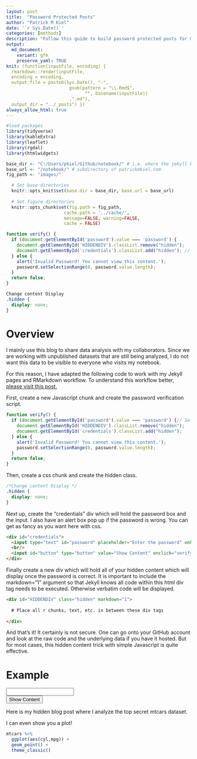 ```yaml
---
layout: post
title:  "Password Protected Posts"
author: "Patrick M Kiel"
date: '`r Sys.Date()`'
categories: [methods]
description: "Follow this guide to build password protected posts for GitHub Pages hosted Jekyll blogs using this simple Javascript code."
output:
  md_document:
    variant: gfm
    preserve_yaml: TRUE
knit: (function(inputFile, encoding) {
  rmarkdown::render(inputFile, 
  encoding = encoding, 
  output_file = paste0(Sys.Date(), "-",
                        gsub(pattern = "\\.Rmd$",
                              "", basename(inputFile))
                        ,".md"), 
  output_dir = "../_posts") })
always_allow_html: true
---
```


```r
#load packages
library(tidyverse)
library(kableExtra)
library(leaflet)
library(rgdal)
library(htmlwidgets)

base_dir <- "C:/Users/pkiel/Github/notebook/" # i.e. where the jekyll blog is on the hard drive.
base_url <- "/notebook/" # subdirectory of patrickmkiel.com
fig_path <- "images/"

  # Set base directories
  knitr::opts_knit$set(base.dir = base_dir, base.url = base_url)
  
  # Set figure directories
  knitr::opts_chunk$set(fig.path = fig_path,
                      cache.path = '../cache/',
                      message=FALSE, warning=FALSE,
                      cache = FALSE)
```

```js
function verify() {
  if (document.getElementById('password').value === 'password') {
    document.getElementById('HIDDENDIV').classList.remove("hidden"); 
    document.getElementById('credentials').classList.add("hidden"); // Hide the div containing the credentials
  } else {
    alert('Invalid Password! You cannot view this content.');
    password.setSelectionRange(0, password.value.length);
  }
  return false;
}
```

```css
Change content Display
.hidden {
  display: none;
}
```

# Overview
I mainly use this blog to share data analysis with my collaborators. Since we are working with unpublished datasets that are still being analyzed, I do not want this data to be visible to everyone who visits my notebook.

For this reason, I have adapted the following code to work with my Jekyll pages and RMarkdown workflow. To understand this workflow better, [please visit this post.](https://patrickmkiel.com/notebook/methods/RMarkdown2Jekyll/)

First, create a new Javascript chunk and create the password verification script.

```js
function verify() {
  if (document.getElementById('password').value === 'password') {// Set the desired password here
    document.getElementById('HIDDENDIV').classList.remove("hidden"); 
    document.getElementById('credentials').classList.add("hidden"); 
  } else {
    alert('Invalid Password! You cannot view this content.');
    password.setSelectionRange(0, password.value.length);
  }
  return false;
}
```

Then, create a css chunk and create the hidden class.

```css
/*Change content Display */ 
.hidden {
  display: none;
}
```

Next up, create the "credentials" div which will hold the password box and the input. I also have an alert box pop up if the password is wrong. You can get as fancy as you want here with css.

```html
<div id="credentials">
  <input type="text" id="password" placeholder="Enter the password" onkeydown="if (event.keyCode == 13) verify()" />
  <br/>
  <input id="button" type="button" value="Show Content" onclick="verify()" />
</div>
```

Finally create a new div which will hold all of your hidden content which will display once the password is correct. It is important to include the markdown="1" argument so that Jekyll knows all code within this html div tag needs to be executed. Otherwise verbatim code will be displayed.

```html
<div id="HIDDENDIV" class="hidden" markdown="1">
  
  # Place all r chunks, text, etc. in between these div tags
  
</div>
```

And that's it! It certainly is not secure. One can go onto your GitHub account and look at the raw code and the underlying data if you have it hosted. But for most cases, this hidden content trick with simple Javascript is quite effective.

# Example

<!-- The password box -->
<div id="credentials">
  <input type="text" id="password" onkeydown="if (event.keyCode == 13) verify()" />
  <br/>
  <input id="button" type="button" value="Show Content" onclick="verify()" />
</div>

<!-- The content we want to show after password -->
<div id="HIDDENDIV" class="hidden" markdown="1">

Here is my hidden blog post where I analyze the top secret mtcars dataset.

I can even show you a plot! 
```r
mtcars %>%
  ggplot(aes(cyl,mpg)) +
  geom_point() +
  theme_classic()
```
</div>
